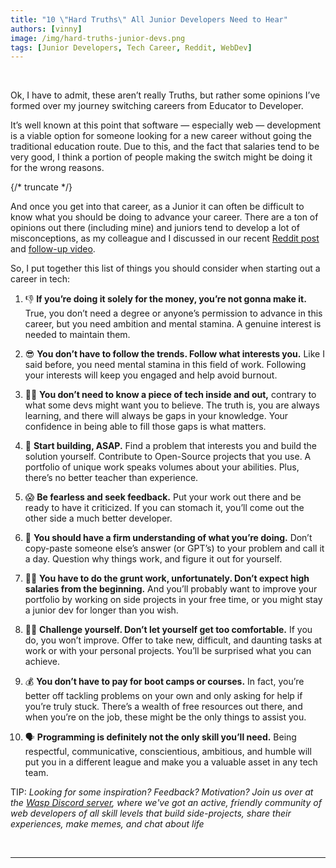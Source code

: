 ```yaml
---
title: "10 \"Hard Truths\" All Junior Developers Need to Hear"
authors: [vinny]
image: /img/hard-truths-junior-devs.png
tags: [Junior Developers, Tech Career, Reddit, WebDev]
---
```




<br />

<ImgWithCaption alt="hard truths for junior devs" source="img/hard-truths-junior-devs.png" />

Ok, I have to admit, these aren’t really Truths, but rather some opinions I’ve formed over my journey switching careers from Educator to Developer.

It’s well known at this point that software — especially web — development is a viable option for someone looking for a new career without going the traditional education route. Due to this, and the fact that salaries tend to be very good, I think a portion of people making the switch might be doing it for the wrong reasons.

{/* truncate */}

And once you get into that career, as a Junior it can often be difficult to know what you should be doing to advance your career. There are a ton of opinions out there (including mine) and juniors tend to develop a lot of misconceptions, as my colleague and I discussed in our recent [Reddit post](https://www.reddit.com/r/webdev/comments/112im2m/senior_devs_what_are_the_most_damaging/) and [follow-up video](/blog/2023/02/21/junior-developer-misconceptions).

So, I put together this list of things you should consider when starting out a career in tech:

1. 👎 **If you’re doing it solely for the money, you’re not gonna make it.** True, you don’t need a degree or anyone’s permission to advance in this career, but you need ambition and mental stamina. A genuine interest is needed to maintain them.

2. 😎 **You don’t have to follow the trends. Follow what interests you.** Like I said before, you need mental stamina in this field of work. Following your interests will keep you engaged and help avoid burnout.

3. 👩‍💻 **You don’t need to know a piece of tech inside and out,** contrary to what some devs might want you to believe. The truth is, you are always learning, and there will always be gaps in your knowledge. Your confidence in being able to fill those gaps is what matters.

4. 🧱 **Start building, ASAP.** Find a problem that interests you and build the solution yourself. Contribute to Open-Source projects that you use. A portfolio of unique work speaks volumes about your abilities. Plus, there’s no better teacher than experience.

5. 😱 **Be fearless and seek feedback.** Put your work out there and be ready to have it criticized. If you can stomach it, you’ll come out the other side a much better developer.

6. 🧐 **You should have a firm understanding of what you’re doing.** Don’t copy-paste someone else’s answer (or GPT’s) to your problem and call it a day. Question why things work, and figure it out for yourself.

7. 🏋️‍♀️ **You have to do the grunt work, unfortunately. Don’t expect high salaries from the beginning.** And you’ll probably want to improve your portfolio by working on side projects in your free time, or you might stay a junior dev for longer than you wish.

8. 🧗‍♂️ **Challenge yourself. Don’t let yourself get too comfortable.** If you do, you won’t improve. Offer to take new, difficult, and daunting tasks at work or with your personal projects. You’ll be surprised what you can achieve.

9. 💰 **You don’t have to pay for boot camps or courses.** In fact, you’re better off tackling problems on your own and only asking for help if you’re truly stuck. There’s a wealth of free resources out there, and when you’re on the job, these might be the only things to assist you.

10. 🗣 **Programming is definitely not the only skill you’ll need.** Being respectful, communicative, conscientious, ambitious, and humble will put you in a different league and make you a valuable asset in any tech team.

TIP: _Looking for some inspiration? Feedback? Motivation? Join us over at the [Wasp Discord server](https://discord.gg/CFnqtaEU), where we've got an active, friendly community of web developers of all skill levels that build side-projects, share their experiences, make memes, and chat about life_

<br />

<hr />
